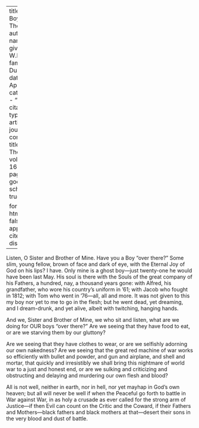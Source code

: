 
---
title: 'The Boy Over There'
author:
  - name:
      given: W.E.B.
      family: Du Bois
date: Apr. 1918
categories: 
  - ""
citation: 
  type: article-journal
  container-title: The Crisis
  volume: 16
  issue: 6
  page: 269
google-scholar: true

format:
  html:
    toc: false
    appendix-cite-as: display
---



Listen, O Sister and Brother of Mine. Have you a Boy "over there?" Some slim, young fellow, brown of face and dark of eye, with the Eternal Joy of God on his lips? I have. Only mine is a ghost boy---just twenty-one he would have been last May. His soul is there with the Souls of the great company of his Fathers, a hundred, nay, a thousand years gone: with Alfred, his grandfather, who wore his country's uniform in &rsquo;61; with Jacob who fought in 1812; with Tom who went in &rsquo;76—all, all and more. It was not given to this my boy nor yet to me to go in the flesh; but he went dead, yet dreaming, and I dream-drunk, and yet alive, albeit with twitching, hanging hands.

And we, Sister and Brother of Mine, we who sit and listen, what are we doing for OUR boys "over there?" Are we seeing that they have food to eat, or are we starving them by our gluttony?

Are we seeing that they have clothes to wear, or are we selfishly adorning our own nakedness? Are we seeing that the great red machine of war works so efficiently with bullet and powder, and gun and airplane, and shell and mortar, that quickly and irresistibly we shall bring this nightmare of world war to a just and honest end, or are we sulking and criticizing and obstructing and delaying and murdering our own flesh and blood?

All is not well, neither in earth, nor in hell, nor yet mayhap in God's own heaven; but all will never be well if when the Peaceful go forth to battle in War against War, in as holy a crusade as ever called for the strong arm of Justice---if then Evil can count on the Critic and the Coward, if their Fathers and Mothers---black fathers and black mothers at that---desert their sons in the very blood and dust of battle.


